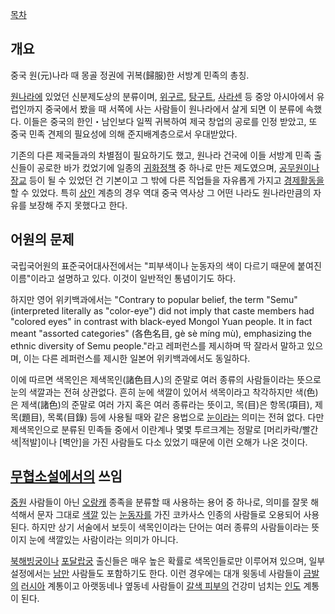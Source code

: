 [[목차]]

== 개요 ==
중국 원(元)나라 때 몽골 정권에 귀복(歸服)한 서방계 민족의 총칭.

[[원나라]]에 있었던 신분제도상의 분류이며,  [[위구르]], [[탕구트]], [[사라센]] 등 중앙 아시아에서 유럽인까지 중국에서 봤을 때 서쪽에 사는 사람들이 원나라에서 살게 되면 이 분류에 속했다. 이들은 중국의 한인・남인보다 일찍 귀복하여 제국 창업의 공로를 인정 받았고, 또 중국 민족 견제의 필요성에 의해 준지배계층으로서 우대받았다. 

기존의 다른 제국들과의 차별점이 필요하기도 했고, 원나라 건국에 이들 서방계 민족 출신들이 공로한 바가 컸었기에 일종의 [[귀화]]정책 중 하나로 만든 제도였으며, [[공무원]]이나 [[장교]] 등이 될 수 있었던 건 기본이고 그 밖에 다른 직업들을 자유롭게 가지고 [[경제]]활동을 할 수 있었다. 특히 [[상인]] 계층의 경우 역대 중국 역사상 그 어떤 나라도 원나라만큼의 자유를 보장해 주지 못했다고 한다.

== 어원의 문제 ==
국립국어원의 표준국어대사전에서는 "피부색이나 눈동자의 색이 다르기 때문에 붙여진 이름"이라고 설명하고 있다. 이것이 일반적인 통념이기도 하다.

하지만 영어 위키백과에서는 "Contrary to popular belief, the term "Semu" (interpreted literally as "color-eye") did not imply that caste members had "colored eyes" in contrast with black-eyed Mongol Yuan people. It in fact meant "assorted categories" (各色名目, gè sè míng mù), emphasizing the ethnic diversity of Semu people."라고 레퍼런스를 제시하며 딱 잘라서 말하고 있으며, 이는 다른 레퍼런스를 제시한 일본어 위키백과에서도 동일하다.

이에 따르면 색목인은 제색목인(諸色目人)의 준말로 여러 종류의 사람들이라는 뜻으로 눈의 색깔과는 전혀 상관없다. 흔히 눈에 색깔이 있어서 색목이라고 착각하지만 색(色)은 제색(諸色)의 준말로 여러 가지 혹은 여러 종류라는 뜻이고, 목(目)은 항목(項目), 제목(題目), 목록(目錄) 등에 사용될 때와 같은 용법으로 [[눈]]이라는 의미는 전혀 없다. 다만 제색목인으로 분류된 민족들 중에서 이란계나 몇몇 투르크계는 정말로 [머리카락/빨간색|적발]이나 [벽안]을 가진 사람들도 다소 있었기 때문에 이런 오해가 나온 것이다.
== [[무협소설]]에서의 쓰임 ==
[[중원]] 사람들이 아닌 [[오랑캐]] 종족을 분류할 때 사용하는 용어 중 하나로, 의미를 잘못 해석해서 문자 그대로 [[색깔]] 있는 [[눈동자]]를 가진 코카사스 인종의 사람들로 오용되어 사용된다. 하지만 상기 서술에서 보듯이 색목인이라는 단어는 여러 종류의 사람들이라는 뜻이지 눈에 색깔있는 사람이라는 의미가 아니다.

[[북해빙궁]]이나 [[포달랍궁]] 출신들은 매우 높은 확률로 색목인들로만 이루어져 있으며, 일부 설정에서는 [[남만]] 사람들도 포함하기도 한다. 이런 경우에는 대개 윗동네 사람들이 [[금발]]의 [[러시아]] 계통이고 아랫동네나 옆동네 사람들이 [[갈색 피부]]의 건강미 넘치는 [[인도]] 계통이 된다.
